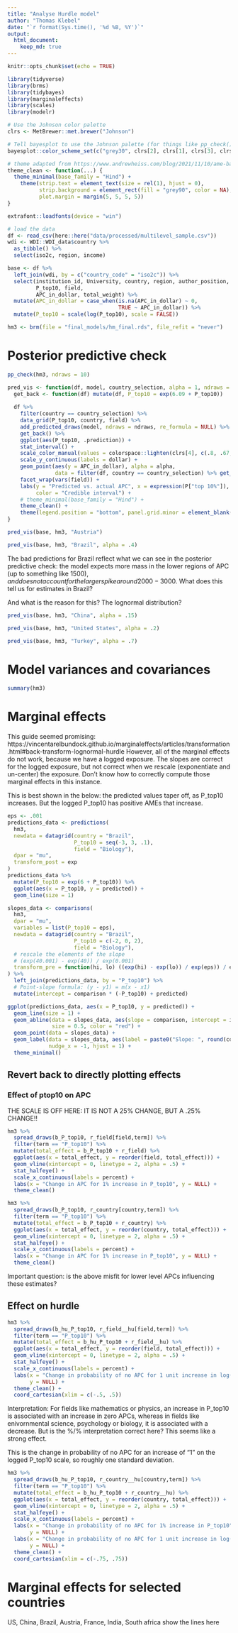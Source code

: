 ```yaml
---
title: "Analyse Hurdle model"
author: "Thomas Klebel"
date: "`r format(Sys.time(), '%d %B, %Y')`"
output: 
  html_document:
    keep_md: true
---
```


```r
knitr::opts_chunk$set(echo = TRUE)

library(tidyverse)
library(brms)
library(tidybayes)
library(marginaleffects)
library(scales)
library(modelr)

# Use the Johnson color palette
clrs <- MetBrewer::met.brewer("Johnson")

# Tell bayesplot to use the Johnson palette (for things like pp_check())
bayesplot::color_scheme_set(c("grey30", clrs[2], clrs[1], clrs[3], clrs[5], clrs[4]))

# theme adapted from https://www.andrewheiss.com/blog/2021/11/10/ame-bayes-re-guide
theme_clean <- function(...) {
  theme_minimal(base_family = "Hind") +
    theme(strip.text = element_text(size = rel(1), hjust = 0),
          strip.background = element_rect(fill = "grey90", color = NA),
          plot.margin = margin(5, 5, 5, 5))
}

extrafont::loadfonts(device = "win")

# load the data
df <- read_csv(here::here("data/processed/multilevel_sample.csv"))
wdi <- WDI::WDI_data$country %>%
  as_tibble() %>%
  select(iso2c, region, income)

base <- df %>%
  left_join(wdi, by = c("country_code" = "iso2c")) %>%
  select(institution_id, University, country, region, author_position,
         P_top10, field,
         APC_in_dollar, total_weight) %>%
  mutate(APC_in_dollar = case_when(is.na(APC_in_dollar) ~ 0,
                                   TRUE ~ APC_in_dollar)) %>% 
  mutate(P_top10 = scale(log(P_top10), scale = FALSE))
```

```r
hm3 <- brm(file = "final_models/hm_final.rds", file_refit = "never")
```

# Posterior predictive check

```r
pp_check(hm3, ndraws = 10)
```

```r
pred_vis <- function(df, model, country_selection, alpha = 1, ndraws = 1000) {
  get_back <- function(df) mutate(df, P_top10 = exp(6.09 + P_top10))
  
  df %>%
    filter(country == country_selection) %>%
    data_grid(P_top10, country, field) %>%
    add_predicted_draws(model, ndraws = ndraws, re_formula = NULL) %>%
    get_back() %>% 
    ggplot(aes(P_top10, .prediction)) +
    stat_interval() +
    scale_color_manual(values = colorspace::lighten(clrs[4], c(.8, .67, .42))) +
    scale_y_continuous(labels = dollar) +
    geom_point(aes(y = APC_in_dollar), alpha = alpha,
               data = filter(df, country == country_selection) %>% get_back()) +
    facet_wrap(vars(field)) +
    labs(y = "Predicted vs. actual APC", x = expression(P["top 10%"]),
         color = "Credible interval") +
    # theme_minimal(base_family = "Hind") +
    theme_clean() +
    theme(legend.position = "bottom", panel.grid.minor = element_blank())
}
```

```r
pred_vis(base, hm3, "Austria")
```

```r
pred_vis(base, hm3, "Brazil", alpha = .4)
```
The bad predictions for Brazil reflect what we can see in the posterior 
predictive check: the model expects more mass in the lower regions of APC (up 
to something like 1500$), and does not account for the larger spike around 
2000-3000$. What does this tell us for estimates in Brazil?

And what is the reason for this? The lognormal distribution?

```r
pred_vis(base, hm3, "China", alpha = .15)
```

```r
pred_vis(base, hm3, "United States", alpha = .2)
```

```r
pred_vis(base, hm3, "Turkey", alpha = .7)
```


# Model variances and covariances
```r
summary(hm3)
```


# Marginal effects
This guide seemed promising: https://vincentarelbundock.github.io/marginaleffects/articles/transformation.html#back-transform-lognormal-hurdle
However, all of the marginal effects do not work, because we have a logged exposure.
The slopes are correct for the logged exposure, but not correct when we
rescale (exponentiate and un-center) the exposure. Don't know how to correctly
compute those marginal effects in this instance.

This is best shown in the below: the predicted values taper off, as P_top10
increases. But the logged P_top10 has positive AMEs that increase.

```r
eps <- .001
predictions_data <- predictions(
  hm3,
  newdata = datagrid(country = "Brazil",
                     P_top10 = seq(-3, 3, .1),
                     field = "Biology"),
  dpar = "mu",
  transform_post = exp
) 
predictions_data %>% 
  mutate(P_top10 = exp(6 + P_top10)) %>% 
  ggplot(aes(x = P_top10, y = predicted)) +
  geom_line(size = 1)

slopes_data <- comparisons(
  hm3,
  dpar = "mu",
  variables = list(P_top10 = eps),
  newdata = datagrid(country = "Brazil",
                     P_top10 = c(-2, 0, 2),
                     field = "Biology"),
  # rescale the elements of the slope
  # (exp(40.001) - exp(40)) / exp(0.001)
  transform_pre = function(hi, lo) ((exp(hi) - exp(lo)) / exp(eps)) / eps
) %>% 
  left_join(predictions_data, by = "P_top10") %>%
  # Point-slope formula: (y - y1) = m(x - x1)
  mutate(intercept = comparison * (-P_top10) + predicted)

ggplot(predictions_data, aes(x = P_top10, y = predicted)) +
  geom_line(size = 1) + 
  geom_abline(data = slopes_data, aes(slope = comparison, intercept = intercept), 
              size = 0.5, color = "red") +
  geom_point(data = slopes_data) +
  geom_label(data = slopes_data, aes(label = paste0("Slope: ", round(comparison, 1))),
             nudge_x = -1, hjust = 1) +
  theme_minimal()
```


## Revert back to directly plotting effects
### Effect of ptop10 on APC
THE SCALE IS OFF HERE: IT IS NOT A 25% CHANGE, BUT A .25% CHANGE!!
```r
hm3 %>%
  spread_draws(b_P_top10, r_field[field,term]) %>%
  filter(term == "P_top10") %>%
  mutate(total_effect = b_P_top10 + r_field) %>%
  ggplot(aes(x = total_effect, y = reorder(field, total_effect))) +
  geom_vline(xintercept = 0, linetype = 2, alpha = .5) +
  stat_halfeye() + 
  scale_x_continuous(labels = percent) +
  labs(x = "Change in APC for 1% increase in P_top10", y = NULL) +
  theme_clean()
```

```r
hm3 %>%
  spread_draws(b_P_top10, r_country[country,term]) %>%
  filter(term == "P_top10") %>%
  mutate(total_effect = b_P_top10 + r_country) %>%
  ggplot(aes(x = total_effect, y = reorder(country, total_effect))) +
  geom_vline(xintercept = 0, linetype = 2, alpha = .5) +
  stat_halfeye() + 
  scale_x_continuous(labels = percent) +
  labs(x = "Change in APC for 1% increase in P_top10", y = NULL) +
  theme_clean()
```

Important question: is the above misfit for lower level APCs influencing these
estimates? 


## Effect on hurdle
```r
hm3 %>%
  spread_draws(b_hu_P_top10, r_field__hu[field,term]) %>%
  filter(term == "P_top10") %>%
  mutate(total_effect = b_hu_P_top10 + r_field__hu) %>%
  ggplot(aes(x = total_effect, y = reorder(field, total_effect))) +
  geom_vline(xintercept = 0, linetype = 2, alpha = .5) +
  stat_halfeye() + 
  scale_x_continuous(labels = percent) +
  labs(x = "Change in probability of no APC for 1 unit increase in log(P_top10)", 
       y = NULL) +
  theme_clean() +
  coord_cartesian(xlim = c(-.5, .5))
```

Interpretation: For fields like mathematics or physics, an increase in P_top10
is associated with an increase in zero APCs, whereas in fields like 
enivornmental science, psychology or biology, it is associated with a decrease.
But is the %/% interpretation correct here? This seems like a strong effect.

This is the change in probability of no APC for an increase of "1" on the logged
P_top10 scale, so roughly one standard deviation. 

```r
hm3 %>%
  spread_draws(b_hu_P_top10, r_country__hu[country,term]) %>%
  filter(term == "P_top10") %>%
  mutate(total_effect = b_hu_P_top10 + r_country__hu) %>%
  ggplot(aes(x = total_effect, y = reorder(country, total_effect))) +
  geom_vline(xintercept = 0, linetype = 2, alpha = .5) +
  stat_halfeye() + 
  scale_x_continuous(labels = percent) +
  labs(x = "Change in probability of no APC for 1% increase in P_top10", 
       y = NULL) +
  labs(x = "Change in probability of no APC for 1 unit increase in log(P_top10)", 
       y = NULL) +
  theme_clean() +
  coord_cartesian(xlim = c(-.75, .75))
```

# Marginal effects for selected countries
US, China, Brazil, Austria, France, India, South africa
show the lines here
